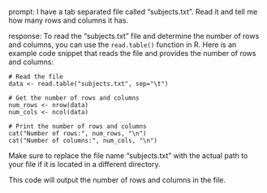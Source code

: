 prompt:
I have a tab separated file called "subjects.txt". Read it and tell me how many rows and columns it has. 

response:
To read the "subjects.txt" file and determine the number of rows and columns, you can use the `read.table()` function in R. Here is an example code snippet that reads the file and provides the number of rows and columns:

```
# Read the file
data <- read.table("subjects.txt", sep="\t")

# Get the number of rows and columns
num_rows <- nrow(data)
num_cols <- ncol(data)

# Print the number of rows and columns
cat("Number of rows:", num_rows, "\n")
cat("Number of columns:", num_cols, "\n")
```

Make sure to replace the file name "subjects.txt" with the actual path to your file if it is located in a different directory.

This code will output the number of rows and columns in the file.
